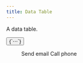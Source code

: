 ```yaml
---
title: Data Table
---
```


A data table.

<Example>
  <DataTable
    data={[
      { id: 1, name: 'Bob', title: 'CEO' },
      { id: 2, name: 'Fred', title: 'VP Marketing' },
      { id: 3, name: 'Ted', title: 'Engineer' },
    ]}
  >
    <DataColumn id="id" label="ID" />
    <DataColumn id="name" label="Name" />
    <DataColumn id="title" label="Title" />
    <DataColumn id="actions" label="" alignment="end">
      <MenuTrigger>
        <Button variant="outline" size="xs">
          {`⋯`}
        </Button>
        <Popover>
          <Menu>
            <MenuItem id="email">Send email</MenuItem>
            <MenuItem id="phone">Call phone</MenuItem>
          </Menu>
        </Popover>
      </MenuTrigger>
    </DataColumn>
  </DataTable>
</Example>
